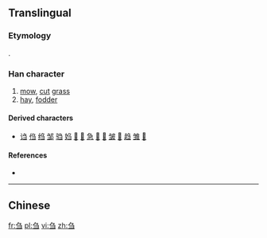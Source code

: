 {{also|芻}}
==Translingual==

===Etymology===
{{Han simp}}.

===Han character===
{{Han char|rn=18|rad=刀|as=03|sn=5|four=27177|canj=NSM|ids=⿱⺈彐}}

# [[mow]], [[cut]] [[grass]]
# [[hay]], [[fodder]]

====Derived characters====
* [[诌]] [[㑇]] [[绉]] [[邹]] [[驺]] [[㛀]] [[𪺸]] [[𫇴]] [[急]] [[𫀬]] [[𫓮]] [[皱]] [[𥬠]] [[趋]] [[雏]] [[𩿿]]

====References====
* {{Han ref|kx=0137.021|hdz=10323.120|uh=520D|ud=21005}}

----

==Chinese==
{{zh-see|芻}}

[[fr:刍]]
[[pl:刍]]
[[vi:刍]]
[[zh:刍]]